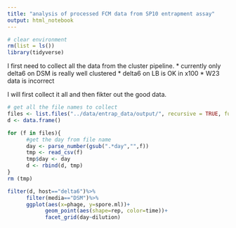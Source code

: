 ```yaml
---
title: "analysis of processed FCM data from SP10 entrapment assay"
output: html_notebook
---
```


```r
# clear environment
rm(list = ls())
library(tidyverse)
```

I first need to collect all the data from the cluster pipeline.
* currently only delta6 on DSM is really well clustered
* delta6 on LB is OK in x100
* W23 data is incorrect

I will first collect it all and then fikter out the good data.
```r
# get all the file names to collect
files <- list.files("../data/entrap_data/output/", recursive = TRUE, full.names = TRUE)
d <- data.frame()

for (f in files){
      #get the day from file name
      day <- parse_number(gsub(".*day","",f))
      tmp <- read_csv(f)
      tmp$day <- day
      d <- rbind(d, tmp)
}
rm (tmp)

```


```r
filter(d, host=="delta6")%>%
      filter(media=="DSM")%>%
      ggplot(aes(x=phage, y=spore.ml))+
            geom_point(aes(shape=rep, color=time))+
            facet_grid(day~dilution)
            
```

